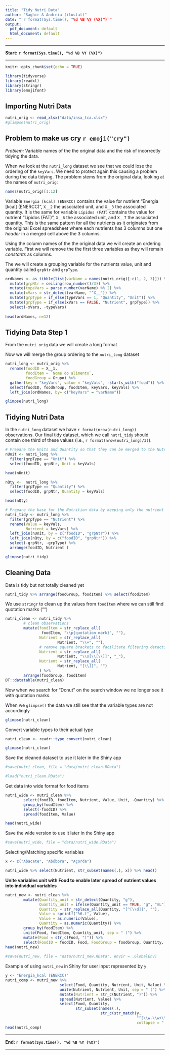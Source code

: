 ```yaml
---
title: "Tidy Nutri Data"
author: "Saghir & Andreia (ilustat)"
date: "`r format(Sys.time(), "%d %B %Y (%X)")`"
output:
  pdf_document: default
  html_document: default
---
```


***

**Start: `r format(Sys.time(), "%d %B %Y (%X)")`**

***

```r
knitr::opts_chunk$set(echo = TRUE)

library(tidyverse)
library(readxl)
library(stringr)
library(emojifont)
```

## Importing Nutri Data

```r
nutri_orig <- read_xlsx("data/insa_tca.xlsx") 
#glimpse(nutri_orig)
```

## Problem to make us cry `r emoji("cry")`

*Problem:* Variable names of the the original data and the risk of incorrectly tidying the data.

When we look at the `nutri_long` dataset we see that we could lose the ordering
of the `keyVars`. We need to protect again this causing a problem during the data
tidying. The problem stems from the original data, looking at the names of `nutri_orig`:

```r
names(nutri_orig)[1:12]
```

Variable `Energia [kcal] (ENERCC)` contains the value for nutrient "Energia [kcal] (ENERCC)", 
`X__2` the associated unit, and `X__3` the associated quantity. It is the same for variable `Lípidos (FAT)` 
contains the value for nutrient "Lípidos (FAT)", `X__6` the associated unit, and `X__7` the associated quantity. This is the same pattern for all the nutrients as it originates from the original Excel
spreadsheet where each nutrients has 3 columns but one *header* in a merged cell above the 3 columns.

Using the column names of the the original data we will create an ordering variable.
First we will remove the the first three variables as they will remain _constants_ as columns.

The we will create a grouping variable for the nutrients value, unit and quantity called `grpNtr`
and `grpType`.

```r
ordNames <- as_tibble(list(varName = names(nutri_orig)[-c(1, 2, 3)])) %>%
  mutate(grpNtr = ceiling(row_number()/3)) %>% 
  mutate(typeVars = parse_number(varName) %% 2) %>% 
  mutate(xVars = str_detect(varName, "^X__")) %>% 
  mutate(grpType = if_else(typeVars == 1, "Quantity", "Unit")) %>% 
  mutate(grpType = if_else(xVars == FALSE, "Nutrient", grpType)) %>% 
  select(-xVars, -typeVars)
  
head(ordNames, n=12)
```

## Tidying Data Step 1

From the `nutri_orig` data we will create a long format 

Now we will merge the group ordering to the `nutri_long` dataset

```r
nutri_long <- nutri_orig %>% 
  rename(foodID = X__1, 
         foodItem = `Nome do alimento`, 
         foodGroup = Grupo) %>% 
  gather(key = "keyVars", value = "keyVals", -starts_with("food")) %>% 
  select(foodID, foodGroup, foodItem, keyVars, keyVals) %>% 
  left_join(ordNames, by= c("keyVars" = "varName")) 

glimpse(nutri_long)
```


## Tidying Nutri Data

In the `nutri_long` dataset we have `r format(nrow(nutri_long))` observations. Our final 
tidy dataset, which we call `nutri_tidy` should contain one third of these values (i.e., 
`r format(nrow(nutri_long)/3)`).

```r
# Prepare the Units and Quantity so that they can be merged to the Nutrient data.
nUnit <- nutri_long %>% 
  filter(grpType == "Unit") %>% 
  select(foodID, grpNtr, Unit = keyVals) 

head(nUnit)

nQty <-  nutri_long %>% 
  filter(grpType == "Quantity") %>% 
  select(foodID, grpNtr, Quantity = keyVals) 

head(nQty)

# Prepare the base for the Nutrition data by keeping only the nutrient and values
nutri_tidy <- nutri_long %>% 
  filter(grpType == "Nutrient") %>% 
  rename(Value = keyVals,
         Nutrient = keyVars) %>% 
  left_join(nUnit, by = c("foodID", "grpNtr")) %>% 
  left_join(nQty, by = c("foodID", "grpNtr")) %>% 
  select(-grpNtr, -grpType) %>% 
  arrange(foodID, Nutrient )

glimpse(nutri_tidy)
```


## Cleaning Data

Data is tidy but not totally cleaned yet
```r
nutri_tidy %>% arrange(foodGroup, foodItem) %>% select(foodItem)
```

We use `stringr` to clean up the values from `foodItem` where we can still find quotation marks ("") 
```r
nutri_clean <- nutri_tidy %>%
        # clean observations
        mutate(foodItem = str_replace_all(
                foodItem, "\\p{quotation mark}", ""),
               Nutrient = str_replace_all(
                       Nutrient, "\\+", ""),
               # remove square brackets to facilitate filtering detection later
               Nutrient = str_replace_all(
                       Nutrient, "\\s[\\[\\]]", "_"),
               Nutrient = str_replace_all(
                       Nutrient, "[\\]]", "")
               ) %>% 
        arrange(foodGroup, foodItem)
DT::datatable(nutri_clean)
```

Now when we search for "Donut" on the search window we no longer see it with quotation marks.

When we `glimpse()` the data we still see that the variable types are not accordingly 
```r
glimpse(nutri_clean)
```


Convert variable types to their actual type
```r
nutri_clean <- readr::type_convert(nutri_clean)

glimpse(nutri_clean)

```

Save the cleaned dataset to use it later in the Shiny app
```r
#save(nutri_clean, file = "data/nutri_clean.RData")
```

```r
#load("nutri_clean.RData")
```

Get data into wide format for food items
```r
nutri_wide <- nutri_clean %>%
        select(foodID, foodItem, Nutrient, Value, Unit, -Quantity) %>%
        group_by(foodItem) %>%
        select(-foodID) %>%
        spread(foodItem, Value) 

head(nutri_wide)
```

Save the wide version to use it later in the Shiny app

```r
#save(nutri_wide, file = "data/nutri_wide.RData")
```

Selecting/Matching specific variables 

```r
x <- c("Abacate", "Abóbora", "Açorda")

nutri_wide %>% select(Nutrient, str_subset(names(.), x)) %>% head()
```

**Unite variables unit with Food to enable later spread of nutrient values into individual variables**

```r
nutri_new <- nutri_clean %>%
        mutate(Quantity_unit = str_detect(Quantity, "g"),
               Quantity_unit = ifelse(Quantity_unit == TRUE, "g", "mL"),
               Quantity = str_replace_all(Quantity, "[^[\\d]]", ""),
               Value = sprintf("%6.f", Value),
               Value = as.numeric(Value),
               Quantity = as.numeric(Quantity)) %>%
        group_by(foodItem) %>%
        unite(Food, foodItem, Quantity_unit, sep = " (") %>%
        mutate(Food = str_c(Food, ")")) %>%
        select(FoodID = foodID, Food, FoodGroup = foodGroup, Quantity, Nutrient, Unit, Value) 
head(nutri_new)
        
#save(nutri_new, file = "data/nutri_new.RData", envir = .GlobalEnv)

```

Example of using `nutri_new` in Shiny for user input represented by `y`
```r
y <- "Energia_kcal (ENERCC)"
nutri_comp <- nutri_new %>%
                        select(Food, Quantity, Nutrient, Unit, Value) %>%
                        unite(Nutrient, Nutrient, Unit, sep = " (") %>%
                        mutate(Nutrient = str_c(Nutrient, ")")) %>%
                        spread(Nutrient, Value) %>%
                        select(Food, Quantity,
                               str_subset(names(.),
                                          str_c(str_match(y,
                                                          "^[\\w-\\w+\\s]+"),
                                                          collapse = "|")))
head(nutri_comp)
```


***

**End: `r format(Sys.time(), "%d %B %Y (%X)")`**

***

